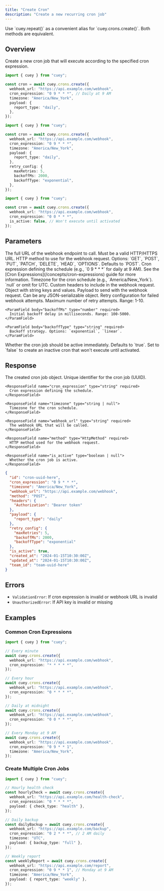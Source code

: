 ```yaml
---
title: "Create Cron"
description: "Create a new recurring cron job"
---
```


<Tip>
Use `cuey.repeat()` as a convenient alias for `cuey.crons.create()`. Both methods are equivalent.
</Tip>

## Overview

Create a new cron job that will execute according to the specified cron expression.

<RequestExample>

```typescript Basic cron job
import { cuey } from "cuey";

const cron = await cuey.crons.create({
  webhook_url: "https://api.example.com/webhook",
  cron_expression: "0 9 * * *", // Daily at 9 AM
  timezone: "America/New_York",
  payload: {
    report_type: "daily",
  },
});
```

```typescript With retry configuration
import { cuey } from "cuey";

const cron = await cuey.crons.create({
  webhook_url: "https://api.example.com/webhook",
  cron_expression: "0 9 * * *",
  timezone: "America/New_York",
  payload: {
    report_type: "daily",
  },
  retry_config: {
    maxRetries: 5,
    backoffMs: 2000,
    backoffType: "exponential",
  },
});
```

```typescript Inactive cron job
import { cuey } from "cuey";

const cron = await cuey.crons.create({
  webhook_url: "https://api.example.com/webhook",
  cron_expression: "0 0 * * *",
  is_active: false, // Won't execute until activated
});
```

</RequestExample>

## Parameters

<ParamField body="webhook_url" type="string" required>
  The full URL of the webhook endpoint to call. Must be a valid HTTP/HTTPS URL.
</ParamField>

<ParamField body="method" type="string" default="POST">
  HTTP method to use for the webhook request. Options: `GET`, `POST`, `PUT`, `PATCH`, `DELETE`, `HEAD`, `OPTIONS`. Defaults to `POST`.
</ParamField>

<ParamField body="cron_expression" type="string" required>
  Cron expression defining the schedule (e.g., `0 9 * * *` for daily at 9 AM). See the [Cron Expressions](/concepts/cron-expressions) guide for more information.
</ParamField>

<ParamField body="timezone" type="string | null">
  Timezone for the cron schedule (e.g., `America/New_York`). `null` or omit for UTC.
</ParamField>

<ParamField body="headers" type="object | null">
  Custom headers to include in the webhook request. Object with string keys and values.
</ParamField>

<ParamField body="payload" type="object | null">
  Payload to send with the webhook request. Can be any JSON-serializable object.
</ParamField>

<ParamField body="retry_config" type="object | null">
  Retry configuration for failed webhook attempts.

  <Expandable title="RetryConfig properties">
    <ParamField body="maxRetries" type="number" required>
      Maximum number of retry attempts. Range: 1-10.
    </ParamField>

    <ParamField body="backoffMs" type="number" required>
      Initial backoff delay in milliseconds. Range: 100-5000.
    </ParamField>

    <ParamField body="backoffType" type="string" required>
      Backoff strategy. Options: `exponential`, `linear`.
    </ParamField>
  </Expandable>
</ParamField>

<ParamField body="is_active" type="boolean" default="true">
  Whether the cron job should be active immediately. Defaults to `true`. Set to `false` to create an inactive cron that won't execute until activated.
</ParamField>

## Response

<ResponseField name="cron" type="Cron" required>
  The created cron job object.

  <Expandable title="Cron properties">
    <ResponseField name="id" type="string" required>
      Unique identifier for the cron job (UUID).
    </ResponseField>

    <ResponseField name="cron_expression" type="string" required>
      Cron expression defining the schedule.
    </ResponseField>

    <ResponseField name="timezone" type="string | null">
      Timezone for the cron schedule.
    </ResponseField>

    <ResponseField name="webhook_url" type="string" required>
      The webhook URL that will be called.
    </ResponseField>

    <ResponseField name="method" type="HttpMethod" required>
      HTTP method used for the webhook request.
    </ResponseField>

    <ResponseField name="is_active" type="boolean | null">
      Whether the cron job is active.
    </ResponseField>
  </Expandable>
</ResponseField>

<ResponseExample>

```json Success response
{
  "id": "cron-uuid-here",
  "cron_expression": "0 9 * * *",
  "timezone": "America/New_York",
  "webhook_url": "https://api.example.com/webhook",
  "method": "POST",
  "headers": {
    "Authorization": "Bearer token"
  },
  "payload": {
    "report_type": "daily"
  },
  "retry_config": {
    "maxRetries": 5,
    "backoffMs": 2000,
    "backoffType": "exponential"
  },
  "is_active": true,
  "created_at": "2024-01-15T10:30:00Z",
  "updated_at": "2024-01-15T10:30:00Z",
  "team_id": "team-uuid-here"
}
```

</ResponseExample>

## Errors

- `ValidationError`: If cron expression is invalid or webhook URL is invalid
- `UnauthorizedError`: If API key is invalid or missing

## Examples

### Common Cron Expressions

```typescript
import { cuey } from "cuey";

// Every minute
await cuey.crons.create({
  webhook_url: "https://api.example.com/webhook",
  cron_expression: "* * * * *",
});

// Every hour
await cuey.crons.create({
  webhook_url: "https://api.example.com/webhook",
  cron_expression: "0 * * * *",
});

// Daily at midnight
await cuey.crons.create({
  webhook_url: "https://api.example.com/webhook",
  cron_expression: "0 0 * * *",
});

// Every Monday at 9 AM
await cuey.crons.create({
  webhook_url: "https://api.example.com/webhook",
  cron_expression: "0 9 * * 1",
  timezone: "America/New_York",
});
```

### Create Multiple Cron Jobs

```typescript
import { cuey } from "cuey";

// Hourly health check
const hourlyCheck = await cuey.crons.create({
  webhook_url: "https://api.example.com/health-check",
  cron_expression: "0 * * * *",
  payload: { check_type: "health" },
});

// Daily backup
const dailyBackup = await cuey.crons.create({
  webhook_url: "https://api.example.com/backup",
  cron_expression: "0 2 * * *", // 2 AM daily
  timezone: "UTC",
  payload: { backup_type: "full" },
});

// Weekly report
const weeklyReport = await cuey.crons.create({
  webhook_url: "https://api.example.com/report",
  cron_expression: "0 9 * * 1", // Monday at 9 AM
  timezone: "America/New_York",
  payload: { report_type: "weekly" },
});
```

